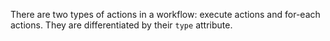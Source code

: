 
There are two types of actions in a workflow: <ScrollLink href="#execute-actions">execute actions</ScrollLink>
and <ScrollLink href="#for-each-actions">for-each actions</ScrollLink>.
They are differentiated by their `type` attribute.
